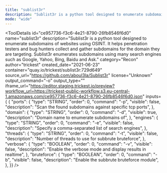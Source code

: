 ```yaml
---
title: "sublist3r"
description: "Sublist3r is a python tool designed to enumerate subdomains of websites using OSINT. It helps penetration testers and bug hunters collect and gather subdomains for the domain they are targeting. Sublist3r enumerates subdomains using many search engines such as Google, Yahoo, Bing, Baidu and Ask."
mode: "wide"
---
```



<ToolDetails
  id="ce957736-f3c6-4e21-8790-26fb8546f6d0"
  name="sublist3r"
  description="Sublist3r is a python tool designed to enumerate subdomains of websites using OSINT. It helps penetration testers and bug hunters collect and gather subdomains for the domain they are targeting. Sublist3r enumerates subdomains using many search engines such as Google, Yahoo, Bing, Baidu and Ask."
  category="Recon"
  author="trickest"
  created_date="2021-06-23"
  container="quay.io/trickest/sublist3r:729d649"
  source_url="https://github.com/aboul3la/Sublist3r"
  license="Unknown"
  output_command="-o"
  output_type=""
  iframe_url="https://editor.staging.trickest.io/preview?workflow_url=https://trickest-public-workflow.s3.eu-central-1.amazonaws.com/ce957736-f3c6-4e21-8790-26fb8546f6d0.json"
  inputs={ {
  "ports": {
    "type": "STRING",
    "order": 0,
    "command": "-p",
    "visible": false,
    "description": "Scan the found subdomains against specific tcp ports",
  },
  "domain": {
    "type": "STRING",
    "order": 0,
    "command": "-d",
    "visible": true,
    "description": "Domain name to enumerate subdomains of",
  },
  "engines": {
    "type": "STRING",
    "order": 0,
    "command": "-e",
    "visible": false,
    "description": "Specify a comma-separated list of search engines",
  },
  "threads": {
    "type": "STRING",
    "order": 0,
    "command": "-t",
    "visible": false,
    "description": "Number of threads to use for subbrute bruteforce",
  },
  "verbose": {
    "type": "BOOLEAN",
    "order": 0,
    "command": "-v",
    "visible": false,
    "description": "Enable the verbose mode and display results in realtime",
  },
  "bruteforce": {
    "type": "BOOLEAN",
    "order": 0,
    "command": "-b",
    "visible": false,
    "description": "Enable the subbrute bruteforce module",
  },
}}
/>